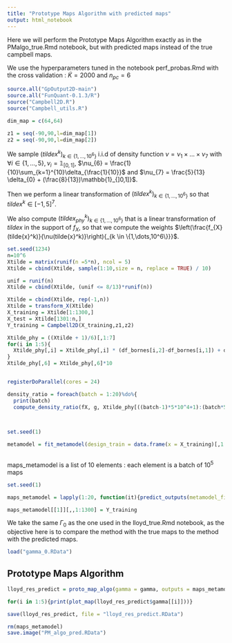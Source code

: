 ```yaml
---
title: "Prototype Maps Algorithm with predicted maps"
output: html_notebook
---
```


\newcommand{\Gamm}{\Gamma}
\newcommand{\biais}{\nu}

Here we will perform the Prototype Maps Algorithm exactly as in the PMalgo_true.Rmd notebook, but with predicted maps instead of the true campbell maps.

We use the hyperparameters tuned in the notebook perf_probas.Rmd with the cross validation : $\tilde{K} = 2000$ and $n_{pc} = 6$



```r
source.all("GpOutput2D-main")
source.all("FunQuant-0.1.3/R")
source("Campbell2D.R")
source("Campbell_utils.R")
```


```r
dim_map = c(64,64)

z1 = seq(-90,90,l=dim_map[1])
z2 = seq(-90,90,l=dim_map[2])

```

We sample $(tilde{x}^k)_{k \in \{1,\dots,10^6\}}$ i.i.d of density function $\biais = \biais_{1}\times\dots\times \biais_{7}$ with $\forall i \in \{1,\dots,5\}, \biais_{i} = \mathbb{1}_{[0,1]}$, $\biais_{6} = \frac{1}{10}\sum_{k=1}^{10}\delta_{\frac{1}{10}}$ and $\biais_{7} = \frac{5}{13}  \delta_{0} + (\frac{8}{13})\mathbb{1}_{]0,1]}$.

Then we perform a linear transformation of $(tilde{x}^k)_{k \in \{1,\dots,10^6\}}$ so that $tilde{x}^k \in [-1,5]^7$.

We also compute $(tilde{x}_{phy}^k)_{k \in \{1,\dots,10^6\}}$ that is a linear transformation of $tilde{x}$ in the support of $f_{X}$, so that we compute the weights $\left(\frac{f_{X}(tilde{x}^k)}{\biais(tilde{x}^k)}\right){_{k \in \{1,\dots,10^6\}}}$.

```r
set.seed(1234)
n=10^6
Xtilde = matrix(runif(n =5*n), ncol = 5)
Xtilde = cbind(Xtilde, sample(1:10,size = n, replace = TRUE) / 10)

unif = runif(n) 
Xtilde = cbind(Xtilde, (unif <= 8/13)*runif(n))

Xtilde = cbind(Xtilde, rep(-1,n))
Xtilde = transform_X(Xtilde)
X_training = Xtilde[1:1300,]
X_test = Xtilde[1301:n,]
Y_training = Campbell2D(X_training,z1,z2)
```



```r
Xtilde_phy = ((Xtilde + 1)/6)[,1:7]
for(i in 1:5){
  Xtilde_phy[,i] = Xtilde_phy[,i] * (df_bornes[i,2]-df_bornes[i,1]) + df_bornes[i,1]
}
Xtilde_phy[,6] = Xtilde_phy[,6]*10


registerDoParallel(cores = 24)

density_ratio = foreach(batch = 1:20)%do%{
  print(batch)
  compute_density_ratio(fX, g, Xtilde_phy[((batch-1)*5*10^4+1):(batch*5*10^4),])}

  
```


```r

set.seed(1)

metamodel = fit_metamodel(design_train = data.frame(x = X_training)[,1:7], outputs_train = Y_training, seed = 1, ncoeff = 2000, npc = 6,control = list(trace = 0))



```

maps_metamodel is a list of 10 elements : each element is a batch of $10^5$ maps

```r
set.seed(1)

maps_metamodel = lapply(1:20, function(it){predict_outputs(metamodel_fitted = metamodel, design_test = data.frame(Xtilde[((it-1)*5*10^4+1):(it*5*10^4),1:7]))}) #predict the  

maps_metamodel[[1]][,,1:1300] = Y_training

```

We take the same $\Gamm_{0}$ as the one used in the lloyd_true.Rmd notebook, as the objective here is to compare the method with the true maps to the method with the predicted maps.

```r
load("gamma_0.RData")
```

## Prototype Maps Algorithm


```r
lloyd_res_predict = proto_map_algo(gamma = gamma, outputs = maps_metamodel, density_ratio = density_ratio, batch = TRUE, print_progress = TRUE)
```

```r

for(i in 1:5){print(plot_map(lloyd_res_predict$gamma[[i]]))}
```
```r
save(lloyd_res_predict, file = "lloyd_res_predict.RData")
```


```r
rm(maps_metamodel)
save.image("PM_algo_pred.RData")

```

